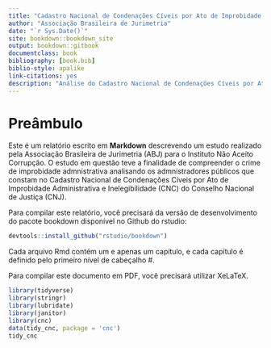 ```yaml
--- 
title: "Cadastro Nacional de Condenações Cíveis por Ato de Improbidade Administrativa e Inelegibilidade"
author: "Associação Brasileira de Jurimetria"
date: "`r Sys.Date()`"
site: bookdown::bookdown_site
output: bookdown::gitbook
documentclass: book
bibliography: [book.bib]
biblio-style: apalike
link-citations: yes
description: "Análise do Cadastro Nacional de Condenações Cíveis por Ato de Improbidade Administrativa e Inelegibilidade."
---
```


# Preâmbulo

Este é um relatório escrito em **Markdown** descrevendo um estudo realizado pela Associação Brasileira de Jurimetria (ABJ) para o Instituto Não Aceito Corrupção. O estudo em questão teve a finalidade de compreender o crime de improbidade admnistrativa analisando os admnistradores públicos que constam no Cadastro Nacional de Condenações Cíveis por Ato de Improbidade Administrativa e Inelegibilidade (CNC) do Conselho Nacional de Justiça (CNJ).

Para compilar este relatório, você precisará da versão de desenvolvimento do pacote bookdown disponível no Github do rstudio:

```r
devtools::install_github("rstudio/bookdown")
```

Cada arquivo Rmd contém um e apenas um capítulo, e cada capítulo é definido pelo primeiro nível de cabeçalho #.

Para compilar este documento em PDF, você precisará utilizar XeLaTeX.

```r
library(tidyverse)
library(stringr)
library(lubridate)
library(janitor)
library(cnc)
data(tidy_cnc, package = 'cnc')
tidy_cnc
```


